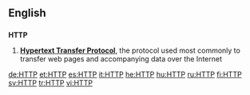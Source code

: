 ==English==

==={{initialism}}===
'''HTTP'''

# '''[[Hypertext Transfer Protocol]]''', the protocol used most commonly to transfer web pages and accompanying data over the Internet

[[de:HTTP]]
[[et:HTTP]]
[[es:HTTP]]
[[it:HTTP]]
[[he:HTTP]]
[[hu:HTTP]]
[[ru:HTTP]]
[[fi:HTTP]]
[[sv:HTTP]]
[[tr:HTTP]]
[[vi:HTTP]]